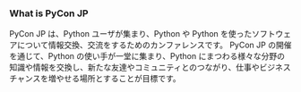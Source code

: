 ### What is PyCon JP

PyCon JP は、Python ユーザが集まり、Python や Python を使ったソフトウェアについて情報交換、交流をするためのカンファレンスです。 PyCon JP の開催を通じて、Python の使い手が一堂に集まり、Python にまつわる様々な分野の知識や情報を交換し、新たな友達やコミュニティとのつながり、仕事やビジネスチャンスを増やせる場所とすることが目標です。

